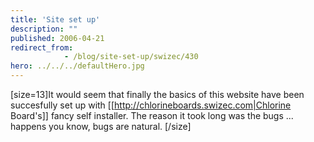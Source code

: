 ```yaml
---
title: 'Site set up'
description: ""
published: 2006-04-21
redirect_from: 
            - /blog/site-set-up/swizec/430
hero: ../../../defaultHero.jpg
---
```

\[size=13]It would seem that finally the basics of this website have been succesfully set up with \[\[http://chlorineboards.swizec.com|Chlorine Board&#x27;s]] fancy self installer. The reason it took long was the bugs ... happens you know, bugs are natural. \[/size]